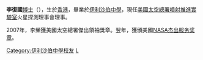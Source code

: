 <!-- 檔案不存在 [[File:Li-fuk-103105-200-288.jpg|thumb]] ，可從英文維基百科取得 -->
'''李復國'''[[博士|博士]]（{{bd|1953年|}}），生於[[香港|香港]]，畢業於[[伊利沙伯中學|伊利沙伯中學]]，現任[[美國太空總署|美國太空總署]][[噴射推進實驗室|噴射推進實驗室]]火星探測理事會理事。<!--Dr. Li’s directorate is responsible for JPL’s projects exploring Mars, including two orbiters (Mars Odyssey and Mars Reconnaissance Orbiter), two famous rovers (Spirit and Opportunity), the Phoenix stationary laboratory which landed near the north pole of Mars in 2008, and is developing the Mars Science Laboratory rover to be sent to the red planet in 2009.

He received his bachelor's and Ph.D. degrees in [[physics|physics]] from the [[Massachusetts_Institute_of_Technology|Massachusetts Institute of Technology]]. He joined JPL in 1979 and has been involved in radar remote sensing activities.  He has developed a number of system analysis tools for spaceborne synthetic aperture radar system design, and participated in the development of and applications for interferometric synthetic aperture radar.  From 1983 to 1988, he was the project engineer for the NASA Scatterometer.  He was principal investigator for an airborne rain mapping radar, an airborne cloud mapping radar, an experiment using spaceborne imaging radar to study rainfall effects on ocean roughness, and the development of an airborne active/passive microwave system for ocean salinity and soil moisture sensing. From 1997 to 2001 he managed the [[New_Millennium_Program|New Millennium Program]], designed to flight-validate key technologies that bring significant benefits to future science missions. He became deputy director of JPL's Solar System Exploration Program Directorate in 2001, and deputy director for the Mars Exploration Directorate in 2004, and director for the Mars Exploration Directorate in 2005. He is currently also the NASA Mars Exploration Program Manager.-->

2007年，李榮獲美國太空總署傑出領袖獎章。翌年，獲頒美國[[NASA杰出服务奖章|NASA杰出服务奖章]]。

{{US-scientist-stub}}
[[Category:伊利沙伯中學校友|Category:伊利沙伯中學校友]]
[[Category:麻省理工學院校友|L]]